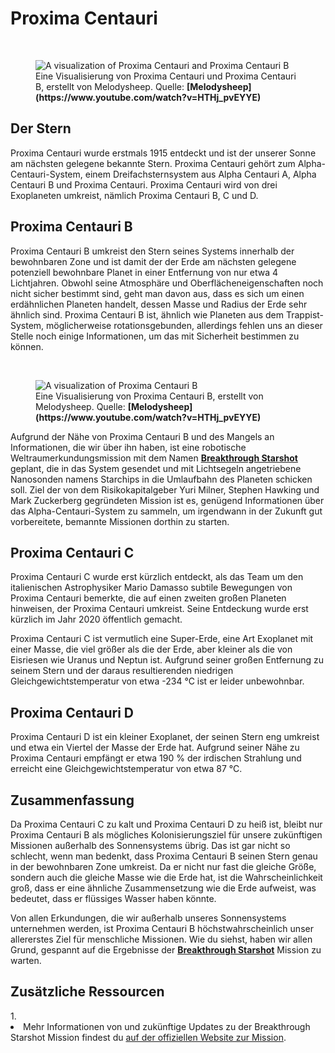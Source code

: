 
# Proxima Centauri

<ReadingTime />

<br/>
<figure>
<Image src={require(".//../../../resources/images/melody2.png")} alt="A visualization of Proxima Centauri and Proxima Centauri B" />
<figcaption style={{ color: "rgb(156, 156, 156)", fontSize: "14px", marginTop: "2px" }}>Eine Visualisierung von Proxima Centauri und Proxima Centauri B, erstellt von Melodysheep. Quelle: <strong>[Melodysheep](https://www.youtube.com/watch?v=HTHj_pvEYYE)</strong></figcaption>
</figure>

## Der Stern
Proxima Centauri wurde erstmals 1915 entdeckt und ist der unserer Sonne am nächsten gelegene bekannte Stern. Proxima Centauri gehört zum Alpha-Centauri-System, einem Dreifachsternsystem aus Alpha Centauri A, Alpha Centauri B und Proxima Centauri. Proxima Centauri wird von drei Exoplaneten umkreist, nämlich Proxima Centauri B, C und D.

## Proxima Centauri B
Proxima Centauri B umkreist den Stern seines Systems innerhalb der bewohnbaren Zone und ist damit der der Erde am nächsten gelegene potenziell bewohnbare Planet in einer Entfernung von nur etwa 4 Lichtjahren. Obwohl seine Atmosphäre und Oberflächeneigenschaften noch nicht sicher bestimmt sind, geht man davon aus, dass es sich um einen erdähnlichen Planeten handelt, dessen Masse und Radius der Erde sehr ähnlich sind. Proxima Centauri B ist, ähnlich wie Planeten aus dem Trappist-System, möglicherweise rotationsgebunden, allerdings fehlen uns an dieser Stelle noch einige Informationen, um das mit Sicherheit bestimmen zu können.

<br/>
<figure>
<Image src={require(".//../../../resources/images/proximacentaurib.png")} alt="A visualization of Proxima Centauri B" />
<figcaption style={{ color: "rgb(156, 156, 156)", fontSize: "14px", marginTop: "2px" }}>Eine Visualisierung von Proxima Centauri B, erstellt von Melodysheep. Quelle: <strong>[Melodysheep](https://www.youtube.com/watch?v=HTHj_pvEYYE)</strong></figcaption>
</figure>

Aufgrund der Nähe von Proxima Centauri B und des Mangels an Informationen, die wir über ihn haben, ist eine robotische Weltraumerkundungsmission mit dem Namen <strong>[Breakthrough Starshot](https://breakthroughinitiatives.org/initiative/3)</strong> geplant, die in das System gesendet und mit Lichtsegeln angetriebene Nanosonden namens Starchips in die Umlaufbahn des Planeten schicken soll. Ziel der von dem Risikokapitalgeber Yuri Milner, Stephen Hawking und Mark Zuckerberg gegründeten Mission ist es, genügend Informationen über das Alpha-Centauri-System zu sammeln, um irgendwann in der Zukunft gut vorbereitete, bemannte Missionen dorthin zu starten.

## Proxima Centauri C
Proxima Centauri C wurde erst kürzlich entdeckt, als das Team um den italienischen Astrophysiker Mario Damasso subtile Bewegungen von Proxima Centauri bemerkte, die auf einen zweiten großen Planeten hinweisen, der Proxima Centauri umkreist. Seine Entdeckung wurde erst kürzlich im Jahr 2020 öffentlich gemacht.

Proxima Centauri C ist vermutlich eine Super-Erde, eine Art Exoplanet mit einer Masse, die viel größer als die der Erde, aber kleiner als die von Eisriesen wie Uranus und Neptun ist. Aufgrund seiner großen Entfernung zu seinem Stern und der daraus resultierenden niedrigen Gleichgewichtstemperatur von etwa -234 °C ist er leider unbewohnbar.

## Proxima Centauri D 
Proxima Centauri D ist ein kleiner Exoplanet, der seinen Stern eng umkreist und etwa ein Viertel der Masse der Erde hat. Aufgrund seiner Nähe zu Proxima Centauri empfängt er etwa 190 % der irdischen Strahlung und erreicht eine Gleichgewichtstemperatur von etwa 87 °C.

## Zusammenfassung
Da Proxima Centauri C zu kalt und Proxima Centauri D zu heiß ist, bleibt nur Proxima Centauri B als mögliches Kolonisierungsziel für unsere zukünftigen Missionen außerhalb des Sonnensystems übrig. Das ist gar nicht so schlecht, wenn man bedenkt, dass Proxima Centauri B seinen Stern genau in der bewohnbaren Zone umkreist. Da er nicht nur fast die gleiche Größe, sondern auch die gleiche Masse wie die Erde hat, ist die Wahrscheinlichkeit groß, dass er eine ähnliche Zusammensetzung wie die Erde aufweist, was bedeutet, dass er flüssiges Wasser haben könnte.

Von allen Erkundungen, die wir außerhalb unseres Sonnensystems unternehmen werden, ist Proxima Centauri B höchstwahrscheinlich unser allererstes Ziel für menschliche Missionen. Wie du siehst, haben wir allen Grund, gespannt auf die Ergebnisse der <strong>[Breakthrough Starshot](https://breakthroughinitiatives.org/initiative/3)</strong> Mission zu warten.


## Zusätzliche Ressourcen
<AdditionalResources>
  <div>
    <span>1. </span><li>Mehr Informationen von und zukünftige Updates zu der Breakthrough Starshot Mission findest du <a href="https://breakthroughinitiatives.org/initiative/3" target="_blank">auf der offiziellen Website zur Mission</a>.</li>
  </div>
</AdditionalResources>


<Analytics />